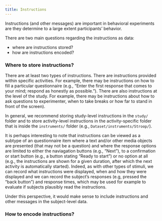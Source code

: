 ```yaml
---
title: Instructions
---
```


Instructions (and other messages) are important in behavioral experiments are they determine to a large extent participants' behavior.

There are two main questions regarding the instructions as data:

 - where are instructions stored?
 - how are instructions encoded?


### Where to store instructions?

There are at least two types of instructions. There are instructions provided within specific activities. For example, there may be instructions on how to fill a particular questionnaire (e.g., "Enter the first response that comes to your mind; respond as honestly as possible."). There are also instructions at the level of the study. For example, there may be instructions about how to ask questions to experimenter, when to take breaks or how far to stand in front of the screen).

In general, we recommend storing study-level instructions in the `study/` folder and to store activity-level instructions in the activity-specific folder that is inside the `instruments/` folder (e.g., `Dataset/instruments/Stroop/`).


It is perhaps interesting to note that instructions can be viewed as a subtype of an questionnaire item where a text and/or other media objects are presented (that may not be a question) and where the response options are limited to either the naviagation buttons (e.g., "Next"), to a confirmation or start button (e.g., a button stating "Ready to start") or no option at all (e.g., the instructions are shown for a given duration, after which the next activity is automatically started).
Indeed, as with other types of stimuli, we can record what instructions were displayed, when and how they were displayed and we can record the subject's responses (e.g, pressed the "back button") and response times, which may be used for example to evaluate if subjects plausibly read the instructions.

Under this perspective, it would make sense to include instructions and other messages in the subject-level data.


### How to encode instructions?


